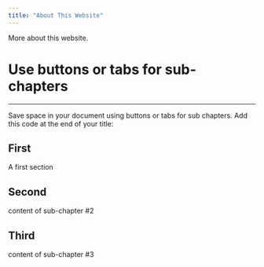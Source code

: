 ```yaml
---
title: "About This Website"
---
```


More about this website.

# Use buttons or tabs for sub-chapters {.tabset .tabset-fade .tabset-pills}
***
Save space in your document using buttons or tabs for sub chapters. Add this code at the end of your title:

## First
A first section

## Second
content of sub-chapter #2

## Third
content of sub-chapter #3
